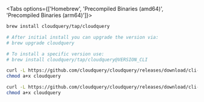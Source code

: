 
<Tabs options={['Homebrew', 'Precompiled Binaries (amd64)', 'Precompiled Binaries (arm64)']}>
<Tab>

```bash copy
brew install cloudquery/tap/cloudquery

# After initial install you can upgrade the version via:
# brew upgrade cloudquery

# To install a specific version use:
# brew install cloudquery/tap/cloudquery@VERSION_CLI
```

</Tab>

<Tab>

```bash copy
curl -L https://github.com/cloudquery/cloudquery/releases/download/cli-vVERSION_CLI/cloudquery_darwin_amd64 -o cloudquery
chmod a+x cloudquery
```

</Tab>

<Tab>

```bash copy
curl -L https://github.com/cloudquery/cloudquery/releases/download/cli-vVERSION_CLI/cloudquery_darwin_arm64 -o cloudquery
chmod a+x cloudquery
```

</Tab>

</Tabs>
